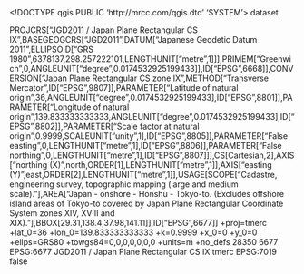 <!DOCTYPE qgis PUBLIC 'http://mrcc.com/qgis.dtd' 'SYSTEM'>
<qgis version="3.24.3-Tisler">
  <identifier></identifier>
  <parentidentifier></parentidentifier>
  <language></language>
  <type>dataset</type>
  <title></title>
  <abstract></abstract>
  <links/>
  <fees></fees>
  <encoding></encoding>
  <crs>
    <spatialrefsys nativeFormat="Wkt">
      <wkt>PROJCRS["JGD2011 / Japan Plane Rectangular CS IX",BASEGEOGCRS["JGD2011",DATUM["Japanese Geodetic Datum 2011",ELLIPSOID["GRS 1980",6378137,298.257222101,LENGTHUNIT["metre",1]]],PRIMEM["Greenwich",0,ANGLEUNIT["degree",0.0174532925199433]],ID["EPSG",6668]],CONVERSION["Japan Plane Rectangular CS zone IX",METHOD["Transverse Mercator",ID["EPSG",9807]],PARAMETER["Latitude of natural origin",36,ANGLEUNIT["degree",0.0174532925199433],ID["EPSG",8801]],PARAMETER["Longitude of natural origin",139.833333333333,ANGLEUNIT["degree",0.0174532925199433],ID["EPSG",8802]],PARAMETER["Scale factor at natural origin",0.9999,SCALEUNIT["unity",1],ID["EPSG",8805]],PARAMETER["False easting",0,LENGTHUNIT["metre",1],ID["EPSG",8806]],PARAMETER["False northing",0,LENGTHUNIT["metre",1],ID["EPSG",8807]]],CS[Cartesian,2],AXIS["northing (X)",north,ORDER[1],LENGTHUNIT["metre",1]],AXIS["easting (Y)",east,ORDER[2],LENGTHUNIT["metre",1]],USAGE[SCOPE["Cadastre, engineering survey, topographic mapping (large and medium scale)."],AREA["Japan - onshore - Honshu - Tokyo-to. (Excludes offshore island areas of Tokyo-to covered by Japan Plane Rectangular Coordinate System zones XIV, XVIII and XIX)."],BBOX[29.31,138.4,37.98,141.11]],ID["EPSG",6677]]</wkt>
      <proj4>+proj=tmerc +lat_0=36 +lon_0=139.833333333333 +k=0.9999 +x_0=0 +y_0=0 +ellps=GRS80 +towgs84=0,0,0,0,0,0,0 +units=m +no_defs</proj4>
      <srsid>28350</srsid>
      <srid>6677</srid>
      <authid>EPSG:6677</authid>
      <description>JGD2011 / Japan Plane Rectangular CS IX</description>
      <projectionacronym>tmerc</projectionacronym>
      <ellipsoidacronym>EPSG:7019</ellipsoidacronym>
      <geographicflag>false</geographicflag>
    </spatialrefsys>
  </crs>
  <extent/>
</qgis>
